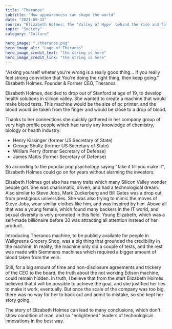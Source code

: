 ---
title: "Theranos"
subtitle: "How appearencess can shape the world"
date: "2021-09-12"
source: "Elizabeth Holmes: The 'Valley of Hype' behind the rise and fall of Theranos"
topic: "Society"
category: "Culture"

hero_image: "./theranos.png"
hero_image_alt: "Logo of Theranos"
hero_image_credit_text: "the string is here"
hero_image_credit_link: "the string is here"
---


"Asking yourself wheter you're wrong is a really
good thing... If you really feel strong convivtion
that You're doing the right thing, then keep going."
Elizabeth Holmes.
Founder & Former CEO, Theranos

Elizabeth Holmes, decided to drop out of Stanford at age of 19, to
develop health solutions in silicon valley. She wanted to create
a machine that would make blood tests. This machine would be the size
of pc printer, and the blood would be taken from the finger and would
be close to a drop of blood.

Thanks to her connections she quickly gathered in her company group 
of very high profile people which had rarely any knowledge of chemistry,
biology or health industry:
- Henry Kissinger (former US Secretary of State)
- George Shultz (former US Secretary of State)
- William Perry (former Secretary of Defense) 
- James Mattis (former Secretary of Defense)

So according to the popular pop psychology saying "fake it till you make it",
Elizabeth Holmes could go on for years without alarming the investors.

Elizabeth Holmes got also has many traits which many Silicon Valley
wonder people got. She was charismatic, driven, and had a technological dream.
Also similar to Steve Jobs, Mark Zuckerberg and Bill Gates was a drop
out from prestigious universities. She was also trying to mimic the moves
of Steve Jobs, wear similar clothes like him, and was inspired by him.
Above all that was a young female, which found many backers in the IT world,
and sexual diversity is very promoted in this field. Young Elizabeth, which was
a self-made billionaire before 30 was attracting all attention instead of her product.

Introducing Theranos machine, to be publicly available for people in Wallgreens
Grocery Shop, was a big thing that grounded the credibility in the machine.
In reality, the machine only did a couple of tests, and the rest was made with 
Siemmens machines which required a bigger amount of blood taken from the vein.

Still, for a big amount of time and non-disclosure agreements and trickery of the CEO to the board, the truth about the not working Edison machine, could
remain hidden. In truth, I believe that from the start Elizabeth Holmes believed
that it will be possible to achieve the goal, and she justified her lies to make it work, eventually. But once the scale of the company was too big, there was no way for her to back out and admit to mistake, so she kept her story going.

The story of Elizabeth Holmes can lead to many conclusions, which don't show 
condition of man, and so "enlightened" leaders of technological innovations in 
the best way.

